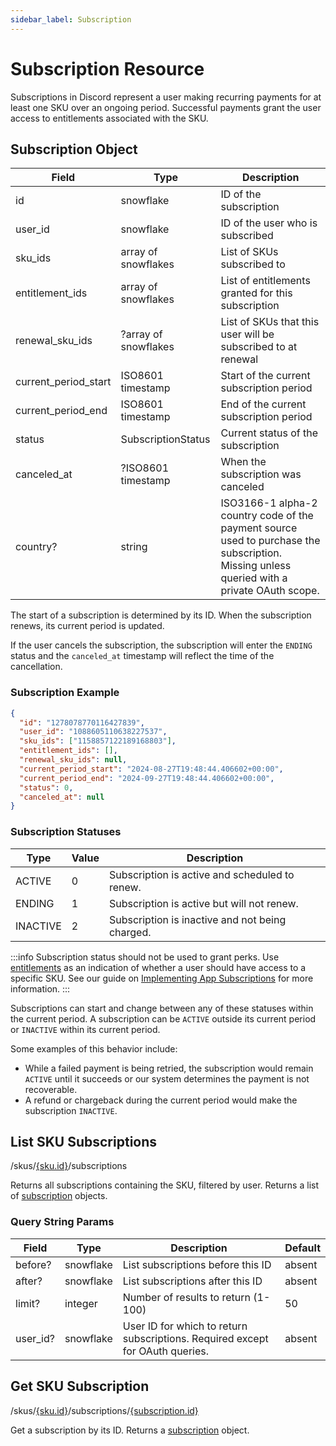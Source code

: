 ```yaml
---
sidebar_label: Subscription
---
```


# Subscription Resource

Subscriptions in Discord represent a user making recurring payments for at least one SKU over an ongoing period. Successful payments grant the user access to entitlements associated with the SKU.

## Subscription Object

| Field                | Type                 | Description                                                                                                                                |
|----------------------|----------------------|--------------------------------------------------------------------------------------------------------------------------------------------|
| id                   | snowflake            | ID of the subscription                                                                                                                     |
| user_id              | snowflake            | ID of the user who is subscribed                                                                                                           |
| sku_ids              | array of snowflakes  | List of SKUs subscribed to                                                                                                                 |
| entitlement_ids      | array of snowflakes  | List of entitlements granted for this subscription                                                                                         |
| renewal_sku_ids      | ?array of snowflakes | List of SKUs that this user will be subscribed to at renewal                                                                               |
| current_period_start | ISO8601 timestamp    | Start of the current subscription period                                                                                                   |
| current_period_end   | ISO8601 timestamp    | End of the current subscription period                                                                                                     |
| status               | SubscriptionStatus   | Current status of the subscription                                                                                                         |
| canceled_at          | ?ISO8601 timestamp   | When the subscription was canceled                                                                                                         |
| country?             | string               | ISO3166-1 alpha-2 country code of the payment source used to purchase the subscription. Missing unless queried with a private OAuth scope. |

The start of a subscription is determined by its ID. When the subscription renews, its current period is updated.

If the user cancels the subscription, the subscription will enter the `ENDING` status and the `canceled_at` timestamp will reflect the time of the cancellation.

### Subscription Example

```json
{
  "id": "1278078770116427839", 
  "user_id": "1088605110638227537", 
  "sku_ids": ["1158857122189168803"], 
  "entitlement_ids": [], 
  "renewal_sku_ids": null,
  "current_period_start": "2024-08-27T19:48:44.406602+00:00", 
  "current_period_end": "2024-09-27T19:48:44.406602+00:00", 
  "status": 0, 
  "canceled_at": null
}
```

### Subscription Statuses

| Type     | Value | Description                                     |
|----------|-------|-------------------------------------------------|
| ACTIVE   | 0     | Subscription is active and scheduled to renew.  |
| ENDING   | 1     | Subscription is active but will not renew.      |
| INACTIVE | 2     | Subscription is inactive and not being charged. |

:::info
Subscription status should not be used to grant perks. Use [entitlements](/docs/resources/entitlement#entitlement-object) as an indication of whether a user should have access to a specific SKU. See our guide on [Implementing App Subscriptions](/docs/monetization/implementing-app-subscriptions) for more information.
:::

Subscriptions can start and change between any of these statuses within the current period. A subscription can be `ACTIVE` outside its current period or `INACTIVE` within its current period.

Some examples of this behavior include:

- While a failed payment is being retried, the subscription would remain `ACTIVE` until it succeeds or our system determines the payment is not recoverable.
- A refund or chargeback during the current period would make the subscription `INACTIVE`.

## List SKU Subscriptions
<Route type="GET">/skus/[\{sku.id\}](/docs/resources/sku#sku-object)/subscriptions</Route>

Returns all subscriptions containing the SKU, filtered by user. Returns a list of [subscription](/docs/resources/subscription#subscription-object) objects.

### Query String Params

| Field    | Type      | Description                                                                   | Default |
|----------|-----------|-------------------------------------------------------------------------------|---------|
| before?  | snowflake | List subscriptions before this ID                                             | absent  |
| after?   | snowflake | List subscriptions after this ID                                              | absent  |
| limit?   | integer   | Number of results to return (1-100)                                           | 50      |
| user_id? | snowflake | User ID for which to return subscriptions. Required except for OAuth queries. | absent  |

## Get SKU Subscription
<Route type="GET">/skus/[\{sku.id\}](/docs/resources/sku#sku-object)/subscriptions/[\{subscription.id\}](/docs/resources/subscription#subscription-object)</Route>

Get a subscription by its ID. Returns a [subscription](/docs/resources/subscription#subscription-object) object.